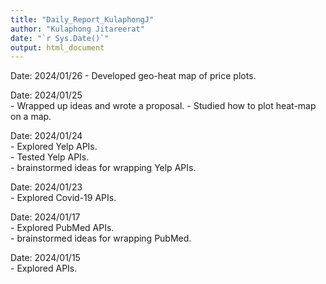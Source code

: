 ```yaml
---
title: "Daily_Report_KulaphongJ"
author: "Kulaphong Jitareerat"
date: "`r Sys.Date()`"
output: html_document
---
```


Date: 2024/01/26
- Developed geo-heat map of price plots.

Date: 2024/01/25  
- Wrapped up ideas and wrote a proposal.
- Studied how to plot heat-map on a map.

Date: 2024/01/24  
- Explored Yelp APIs.  
- Tested Yelp APIs.  
- brainstormed ideas for wrapping Yelp APIs.  

Date: 2024/01/23  
- Explored Covid-19 APIs.  

Date: 2024/01/17   
- Explored PubMed APIs.  
- brainstormed ideas for wrapping PubMed.  

Date: 2024/01/15  
- Explored APIs.  


